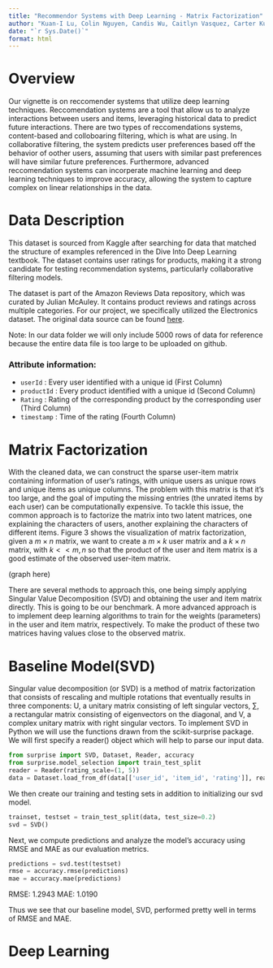 ```yaml
---
title: "Recommendor Systems with Deep Learning - Matrix Factorization"
author: "Kuan-I Lu, Colin Nguyen, Candis Wu, Caitlyn Vasquez, Carter Kulm"
date: "`r Sys.Date()`"
format: html
---
```


# Overview
Our vignette is on reccomender systems that utilize deep learning techniques.  Reccomendation systems are a tool that allow us to analyze interactions between users and items, leveraging historical data to predict future interactions.  There are two types of reccomendations systems, content-based and colloboaring filtering, which is what are using.  In collaborative filtering, the system predicts user preferences based off the behavior of oother users, assuming that users with similar past preferences will have similar future preferences.  Furthermore, advanced reccomendation systems can incorperate machine learning and deep learning techniques to improve accuracy, allowing the system to capture complex on linear relationships in the data.

# Data Description

This dataset is sourced from Kaggle after searching for data that matched the structure of examples referenced in the Dive Into Deep Learning textbook. The dataset contains user ratings for products, making it a strong candidate for testing recommendation systems, particularly collaborative filtering models.

The dataset is part of the Amazon Reviews Data repository, which was curated by Julian McAuley. It contains product reviews and ratings across multiple categories. For our project, we specifically utilized the Electronics dataset. The original data source can be found [here](https://www.kaggle.com/datasets/saurav9786/amazon-product-reviews).

Note: In our data folder we will only include 5000 rows of data for reference because the entire data file is too large to be uploaded on github.

### Attribute information: 

-   `userId` : Every user identified with a unique id (First Column)\
-   `productId` : Every product identified with a unique id (Second Column)\
-   `Rating` : Rating of the corresponding product by the corresponding user (Third Column)\
-   `timestamp` : Time of the rating (Fourth Column)\

# Matrix Factorization

With the cleaned data, we can construct the sparse user-item matrix containing information of user's ratings, with unique users as unique rows and unique items as unique columns. The problem with this matrix is that it's too large, and the goal of imputing the missing entries (the unrated items by each user) can be computationally expensive. To tackle this issue, the common approach is to factorize the matrix into two latent matrices, one explaining the characters of users, another explaining the characters of different items. Figure 3 shows the visualization of matrix factorization, given a $m \times n$ matrix, we want to create a $m \times k$ user matrix and a $k \times n$ matrix, with $k << m, n$ so that the product of the user and item matrix is a good estimate of the observed user-item matrix.

(graph here)

There are several methods to approach this, one being simply applying Singular Value Decomposition (SVD) and obtaining the user and item matrix directly. This is going to be our benchmark. A more advanced approach is to implement deep learning algorithms to train for the weights (parameters) in the user and item matrix, respectively. To make the product of these two matrices having values close to the observed matrix.

# Baseline Model(SVD)

Singular value decomposition (or SVD) is a method of matrix factorization that consists of rescaling and multiple rotations that eventually results in three components: U, a unitary matrix consisting of left singular vectors, ∑, a rectangular matrix consisting of eigenvectors on the diagonal, and V, a complex unitary matrix with right singular vectors. To implement SVD in Python we will use the functions drawn from the scikit-surprise package. We will first specify a reader() object which will help to parse our input data.

```python
from surprise import SVD, Dataset, Reader, accuracy
from surprise.model_selection import train_test_split
reader = Reader(rating_scale=(1, 5))
data = Dataset.load_from_df(data[['user_id', 'item_id', 'rating']], reader)
```

We then create our training and testing sets in addition to initializing our svd model.

```python
trainset, testset = train_test_split(data, test_size=0.2)
svd = SVD()
```

Next, we compute predictions and analyze the model’s accuracy using RMSE and MAE as our evaluation metrics.

```python
predictions = svd.test(testset)
rmse = accuracy.rmse(predictions)
mae = accuracy.mae(predictions)
```

RMSE: 1.2943 MAE: 1.0190

Thus we see that our baseline model, SVD, performed pretty well in terms of RMSE and MAE.

# Deep Learning
